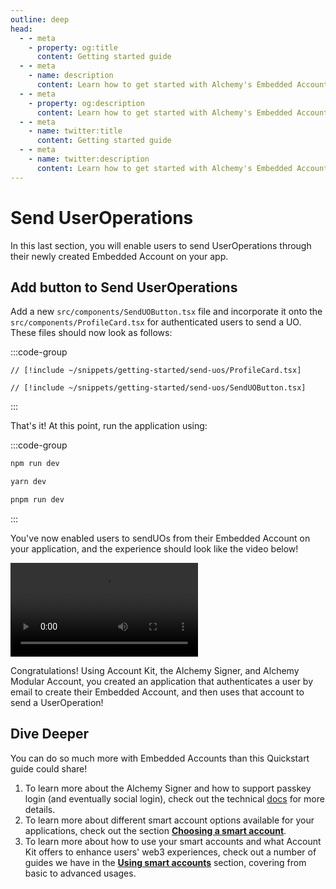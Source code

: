 ```yaml
---
outline: deep
head:
  - - meta
    - property: og:title
      content: Getting started guide
  - - meta
    - name: description
      content: Learn how to get started with Alchemy's Embedded Accounts using Account Kit and the Alchemy Signer, Modular Account, Rundler and Gas Manager.
  - - meta
    - property: og:description
      content: Learn how to get started with Alchemy's Embedded Accounts using Account Kit and the Alchemy Signer, Modular Account, Rundler and Gas Manager.
  - - meta
    - name: twitter:title
      content: Getting started guide
  - - meta
    - name: twitter:description
      content: Learn how to get started with Alchemy's Embedded Accounts using Account Kit and the Alchemy Signer, Modular Account, Rundler and Gas Manager.
---
```


# Send UserOperations

In this last section, you will enable users to send UserOperations through their newly created Embedded Account on your app.

## Add button to Send UserOperations

Add a new `src/components/SendUOButton.tsx` file and incorporate it onto the `src/components/ProfileCard.tsx` for authenticated users to send a UO. These files should now look as follows:

:::code-group

```tsx [src/components/ProfileCard.tsx]
// [!include ~/snippets/getting-started/send-uos/ProfileCard.tsx]
```

```tsx [src/components/SendUOButton.tsx]
// [!include ~/snippets/getting-started/send-uos/SendUOButton.tsx]
```

:::

That's it! At this point, run the application using:

:::code-group

```bash [npm]
npm run dev
```

```bash [yarn]
yarn dev
```

```bash [pnpm]
pnpm run dev
```

:::

You've now enabled users to sendUOs from their Embedded Account on your application, and the experience should look like the video below!

<video src="/videos/embedded-accounts-full.mp4" controls></video>

Congratulations! Using Account Kit, the Alchemy Signer, and Alchemy Modular Account, you created an application that authenticates a user by email to create their Embedded Account, and then uses that account to send a UserOperation!

## Dive Deeper

You can do so much more with Embedded Accounts than this Quickstart guide could share!

1. To learn more about the Alchemy Signer and how to support passkey login (and eventually social login), check out the technical [docs](https://accountkit.alchemy.com/packages/aa-alchemy/signer/overview.html) for more details.
2. To learn more about different smart account options available for your applications, check out the section **[Choosing a smart account](https://accountkit.alchemy.com/smart-accounts/)**.
3. To learn more about how to use your smart accounts and what Account Kit offers to enhance users' web3 experiences, check out a number of guides we have in the **[Using smart accounts](https://accountkit.alchemy.com/using-smart-accounts/send-user-operations.html)** section, covering from basic to advanced usages.
